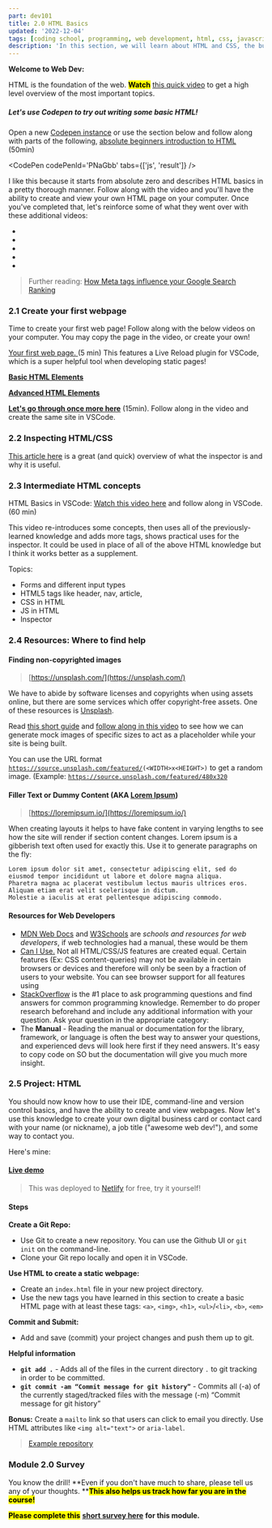 ```yaml
---
part: dev101
title: 2.0 HTML Basics
updated: '2022-12-04'
tags: [coding school, programming, web development, html, css, javascript]
description: 'In this section, we will learn about HTML and CSS, the building blocks of the web.'
---
```


**Welcome to Web Dev:**

HTML is the foundation of the web. <mark>**Watch**</mark> [this quick video](https://www.youtube.com/watch?v=88QJumITbQA) to get a high level overview of the most important topics.

<YouTube youTubeId='88QJumITbQA' />

##### Let's use Codepen to try out writing some basic HTML!

Open a new [Codepen instance](https://codepen.io/pen) or use the section below and follow along with parts of the following, [absolute beginners introduction to HTML](https://www.youtube.com/watch?v=ONin3xInlGw) (50min)

<YouTube youTubeId='ONin3xInlGw' />

<CodePen codePenId='PNaGbb' tabs={['js', 'result']} />

I like this because it starts from absolute zero and describes HTML basics in a pretty thorough manner. Follow along with the video and you'll have the ability to create and view your own HTML page on your computer. Once you've completed that, let's reinforce some of what they went over with these additional videos:

- <Accordion title='Text/Tags'>
    <YouTube youTubeId='ItZN6o0ylao' />
  </Accordion>
- <Accordion title='Images'>
    <YouTube youTubeId='LyINBQFpL0o' />
  </Accordion>
- <Accordion title='Lists'>
    <YouTube youTubeId='6fmob-VeAMo' />
  </Accordion>
- <Accordion title='Links'>
    <YouTube youTubeId='prG3mvho3tU' />
  </Accordion>
- <Accordion title='Meta tags'>
    <YouTube youTubeId='bi5bfH_gVWE' />
  </Accordion>

> Further reading: [How Meta tags influence your Google Search Ranking](https://developers.google.com/search/docs/crawling-indexing/special-tags)

### 2.1 Create your first webpage

Time to create your first web page! Follow along with the below videos on your computer. You may copy the page in the video, or create your own!

[Your first web page. ](https://www.youtube.com/watch?v=88QJumITbQA)(5 min) This features a Live Reload plugin for VSCode, which is a super helpful tool when developing static pages!

[**Basic HTML Elements**](https://www.youtube.com/watch?v=PypMN-yui4Y)

[**Advanced HTML Elements**](https://www.youtube.com/watch?v=1rbo_HHt5nw)

[**Let's go through once more here**](https://www.freecodecamp.org/news/html-basics-for-beginners/) (15min). Follow along in the video and create the same site in VSCode.

### 2.2 Inspecting HTML/CSS

[This article here](https://www.theodinproject.com/lessons/foundations-inspecting-html-and-css) is a great (and quick) overview of what the inspector is and why it is useful.

### 2.3 Intermediate HTML concepts

HTML Basics in VSCode: [Watch this video here](https://www.youtube.com/watch?v=UB1O30fR-EE) and follow along in VSCode. (60 min)

This video re-introduces some concepts, then uses all of the previously-learned knowledge and adds more tags, shows practical uses for the inspector. It could be used in place of all of the above HTML knowledge but I think it works better as a supplement.

Topics:

- Forms and different input types
- HTML5 tags like header, nav, article,
- CSS in HTML
- JS in HTML
- Inspector

### 2.4 Resources: Where to find help

#### Finding non-copyrighted images

> [https://unsplash.com/](https://unsplash.com/)

We have to abide by software licenses and copyrights when using assets online, but there are some services which offer copyright-free assets. One of these resources is [Unsplash](https://unsplash.com/).

Read [this short guide](https://awik.io/generate-random-images-unsplash-without-using-api/) and [follow along in this video](https://www.youtube.com/watch?v=e8p1zSNmK7Q) to see how we can generate mock images of specific sizes to act as a placeholder while your site is being built.

You can use the URL format [`https://source.unsplash.com/featured/`](https://source.unsplash.com/featured/300x201)`(<WIDTH>x<HEIGHT>)` to get a random image. (Example: [`https://source.unsplash.com/featured/480x320`](https://source.unsplash.com/featured/480x320)

#### Filler Text or Dummy Content (AKA [Lorem Ipsum](https://www.google.com/url?sa=t&rct=j&q=&esrc=s&source=web&cd=&cad=rja&uact=8&ved=2ahUKEwjspICmgK_7AhUuSzABHb4SAI0QmhN6BAgaEAI&url=https%3A%2F%2Fen.wikipedia.org%2Fwiki%2FLorem_ipsum&usg=AOvVaw0_rKsmfs2-75sm_MYbRlS3))

> [https://loremipsum.io/](https://loremipsum.io/)

When creating layouts it helps to have fake content in varying lengths to see how the site will render if section content changes. Lorem ipsum is a gibberish text often used for exactly this. Use it to generate paragraphs on the fly:

```
Lorem ipsum dolor sit amet, consectetur adipiscing elit, sed do eiusmod tempor incididunt ut labore et dolore magna aliqua.
Pharetra magna ac placerat vestibulum lectus mauris ultrices eros. Aliquam etiam erat velit scelerisque in dictum.
Molestie a iaculis at erat pellentesque adipiscing commodo.
```

#### Resources for Web Developers

- [MDN Web Docs](https://developer.mozilla.org/en-US/docs/Web) and [W3Schools](https://www.w3schools.com/) are _schools and resources for web developers_, if web technologies had a manual, these would be them
- [Can I Use.](https://caniuse.com) Not all HTML/CSS/JS features are created equal. Certain features (Ex: CSS content-queries) may not be available in certain browsers or devices and therefore will only be seen by a fraction of users to your website. You can see browser support for all features using
- [StackOverflow](https://stackoverflow.com) is the #1 place to ask programming questions and find answers for common programming knowledge. Remember to do proper research beforehand and include any additional information with your question. Ask your question in the appropriate category:
- The **Manual** - Reading the manual or documentation for the library, framework, or language is often the best way to answer your questions, and experienced devs will look here first if they need answers. It's easy to copy code on SO but the documentation will give you much more insight.

### 2.5 Project: HTML

You should now know how to use their IDE, command-line and version control basics, and have the ability to create and view webpages. Now let's use this knowledge to create your own digital business card or contact card with your name (or nickname), a job title ("awesome web dev!"), and some way to contact you.

Here's mine:

#### [Live demo](https://aam-101-html.netlify.app/)

> This was deployed to [Netlify](https://www.netlify.com/) for free, try it yourself!

#### Steps

**Create a Git Repo:**

- Use Git to create a new repository. You can use the Github UI or `git init` on the command-line.
- Clone your Git repo locally and open it in VSCode.

**Use HTML to create a static webpage:**

- Create an `index.html` file in your new project directory.
- Use the new tags you have learned in this section to create a basic HTML page with at least these tags: `<a>`, `<img>`, `<h1>`, `<ul>`/`<li>`, `<b>`, `<em>`

**Commit and Submit:**

- Add and save (commit) your project changes and push them up to git.

**Helpful information**

- **`git add .`** - Adds all of the files in the current directory `.` to git tracking in order to be committed.
- **`git commit -am “Commit message for git history”`** - Commits all (-a) of the currently staged/tracked files with the message (-m) “Commit message for git history”

**Bonus:** Create a `mailto` link so that users can click to email you directly. Use HTML attributes like `<img alt="text">` or `aria-label`.

> [Example repository](https://github.com/AAM-Institute/project-002)

### Module 2.0 Survey

You know the drill! **Even if you don't have much to share, please tell us any of your thoughts. **<mark>**This also helps us track how far you are in the course!**</mark> <mark></mark><mark></mark>

<mark>**Please complete this**</mark> [**short survey here**](https://docs.google.com/forms/d/e/1FAIpQLScN2_BCzqP1ObkJwUAH-DlCzDPmFBJErRhgMYho997yBRkwtw/viewform)
**for this module.**
